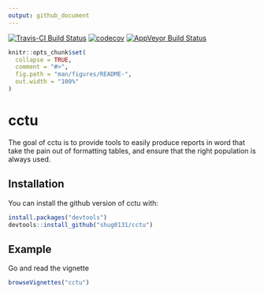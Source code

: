 ```yaml
---
output: github_document
---
```


[![Travis-CI Build Status](https://travis-ci.org/shug0131/cctu.svg?branch=master)](https://travis-ci.org/shug0131/cctu)
[![codecov](https://codecov.io/github/shug0131/cctu/branch/master/graphs/badge.svg)](https://codecov.io/github/shug0131/cctu)
[![AppVeyor Build Status](https://ci.appveyor.com/api/projects/status/github/shug0131/cctu?branch=master&svg=true)](https://ci.appveyor.com/project/shug0131/cctu)




<!-- README.md is generated from README.Rmd. Please edit that file -->

```r
knitr::opts_chunk$set(
  collapse = TRUE,
  comment = "#>",
  fig.path = "man/figures/README-",
  out.width = "100%"
)
```
# cctu

The goal of cctu is to provide tools to easily produce reports in word that take the pain out of formatting tables, and ensure that the right population is always used. 

## Installation

You can install the github version of cctu with:

``` r
install.packages("devtools")
devtools::install_github("shug0131/cctu")
```

## Example

Go and read the vignette

```r
browseVignettes("cctu")
```

